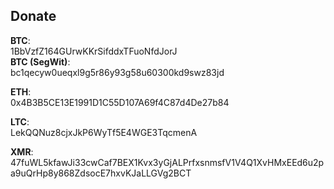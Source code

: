 <SEO title="Donate" />

## Donate

**BTC**:<br />
1BbVzfZ164GUrwKKrSifddxTFuoNfdJorJ <br />
**BTC (SegWit)**:<br />
bc1qecyw0ueqxl9g5r86y93g58u60300kd9swz83jd

**ETH**:<br />
0x4B3B5CE13E1991D1C55D107A69f4C87d4De27b84

**LTC**:<br />
LekQQNuz8cjxJkP6WyTf5E4WGE3TqcmenA <br />

**XMR**:<br />
47fuWL5kfawJi33cwCaf7BEX1Kvx3yGjALPrfxsnmsfV1V4Q1XvHMxEEd6u2pa9uQrHp8y868ZdsocE7hxvKJaLLGVg2BCT
